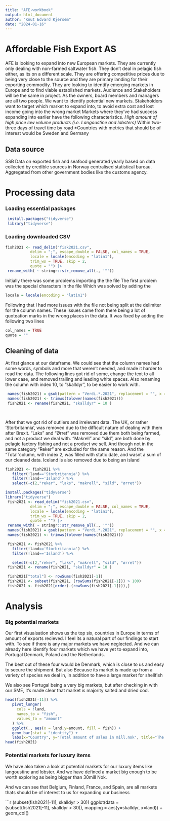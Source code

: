 ```yaml
---
title: "AFE-workbook"
output: html_document
author: "Knut Edvard Kjersem"
date: "2024-01-16"
---
```

# Affordable Fish Export AS
AFE is looking to expand into new European markets. They are currently only dealing with non-farmed saltwater fish. They don’t deal in pelagic fish either, as its on a different scale. They are offering competitive prices due to being very close to the source and they are primary landing for their exporting commodity. 
They are looking to identify emerging markets in Europe and to find viable established markets.
Audience and Stakeholders will be the same in project. As the owners, board members and managers are all two people.
We want to identify potential new markets. Stakeholders want to target which market to expand into, to avoid extra cost and lost income going into the wrong market Markets where they’ve had success expanding into earlier have the following characteristics.
*High amount of high price low volume products (i.e. Langoustine and lobsters)
*Within two-three days of travel time by road
*Countries with metrics that should be of interest would be Sweden and Germany

## Data source
SSB Data on exported fish and seafood generated yearly based on data collected by credible sources in Norway centralised statistical bureau. Aggregated from other government bodies like the customs agency.

# Processing data
### Loading essential packages
```r
 install.packages("tidyverse")
 library("tidyverse")
```
### Loading downloaded CSV
```r
fish2021 <- read_delim("fisk2021.csv",
           delim = ";", escape_double = FALSE, col_names = TRUE, 
           locale = locale(encoding = "latin1"), 
           trim_ws = TRUE, skip = 2,
           quote = "") |>
 rename_with( ~ stringr::str_remove_all(., '"')) 
```
Initially there was some problems importing the the file
The first problem was the special characters in the file
Which was solved by adding the 
```r
locale = locale(encoding = "latin1")
```
Following that I had more issues with the file not being split at the delimiter for the column names.
These issues came from there being a lot of quoteation marks in the wrong places in the data.
It was fixed by adding the following two lines 
```r
col_names = TRUE
quote = ""
```
## Cleaning of data
At first glance at our dataframe. We could see that the column names had some words, symbols and more that weren't needed, and made it harder to read the data. 
The following lines got rid of some, change the text to all lower case, and removed trailing and leading white spaces. Also renaming the column with index 10, to "skalldyr", to be easier to work with.
```r
 names(fish2021) = gsub(pattern = "Verdi.*.2021", replacement = "", x = names(fish2021))
 names(fish2021) <- trimws(tolower(names(fish2021)))
 fish2021 <- rename(fish2021, "skalldyr" = 10 ) 

 
```
After that we got rid of outliers and irrelevant data. The UK, or rather 'Storbritannia', was removed due to the difficult nature of dealing with them after Brexit.
"Laks" and "Ørret" was removed due them both being farmed, and not a product we deal with.
"Makrell" and "sild", are both done by pelagic factory fishing and not a product we sell. And though not in the same category "Reker" are excluded for the same reason. And the "Total"column, with index 2, was filled with static date, and wasnt a sum of our cleaned data. Iceland is also removed due to being an island
```r
fish2021 <- fish2021 %>% 
   filter(!land=='Storbritannia') %>% 
   filter(!land=='Island') %>% 
   select(-c(2,"reker", "laks", "makrell", "sild", "ørret")) 
```



```r
install.packages("tidyverse")
library("tidyverse")
 fish2021 <- read_delim("fisk2021.csv",
           delim = ";", escape_double = FALSE, col_names = TRUE, 
           locale = locale(encoding = "latin1"), 
           trim_ws = TRUE, skip = 2,
           quote = "") |>
 rename_with( ~ stringr::str_remove_all(., '"')) 
 names(fish2021) = gsub(pattern = "Verdi.*.2021", replacement = "", x = names(fish2021))
 names(fish2021) <- trimws(tolower(names(fish2021)))

 fish2021 <- fish2021 %>% 
   filter(!land=='Storbritannia') %>% 
   filter(!land=='Island') %>% 

   select(-c(2,"reker", "laks", "makrell", "sild", "ørret")) 
 fish2021 <- rename(fish2021, "skalldyr" = 10 ) 

 fish2021["total"] <- rowSums(fish2021[-1])
 fish2021 <- subset(fish2021, (rowSums(fish2021[-1])) > 100)
 fish2021 <- fish2021[order(-(rowSums(fish2021[-1]))),]
```
# Analysis
### Big potential markets
Our first visualsation shows us the top six, countries in Europe in terms of amount of exports recieved.
I feel its a natural part of our findings to start with. To see if there is any major markets we have neglected. And we can already here identify four markets which we have yet to expand into, Portugal Denmark, Poland and the Netherlands. 

The best out of these four would be Denmark, which is close to us and easy to secure the shipment. But also 
Because its market is made up from a variety of species we deal in, in addition to have a large market for shellfish

We also see Portugal being a very big markets, but after checking in with our SME, it's made clear that market is majority salted and dried cod.

```r
head(fish2021[-11]) %>% 
   pivot_longer(
     cols = !land,
     names_to = "fish",
     values_to = "amount"
   ) %>% 
   ggplot(., aes(x = land,y=amount, fill = fish)) + 
   geom_bar(stat = "identity") +
   labs(x="Country", y="Total amount of sales in mill.nok", title="The six biggest markets in Europe") 
head(fish2021)
```
### Potential markets for luxury items
We have also taken a look at potential markets for our luxury items like langoustine and lobster. And we have defined a market big enough to be worth exploring as being bigger than 30mill Nok. 

And we can see that Belgium, Finland, France, and Spain, are all markets thats should be of interest to us for expanding our business

```r
(subset(fish2021[-11], skalldyr > 30)) 
ggplot(data = (subset(fish2021[-11], skalldyr > 30)), mapping = aes(y=skalldyr, x=land)) + geom_col()


